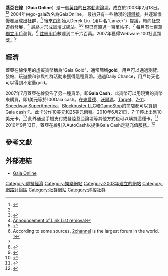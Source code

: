 {{Infobox company
 | name             = Gaia Interactive, Inc.
 | logo             = [[File:Gaia_Online_logo.svg|220px]]
 | type             = [[私人公司|私人公司]]
 | foundation       = 2003年2月18日<ref name="official" /><ref name="lanzerinterview1" />
 | key_people       = Gary Schofield（CEO）<br /> Chris Castagnetto
 | founder          = Derek Liu <br /> [[Long_Vo|Long Vo]] <br /> Josh Gainsbrugh
 | location_city    = [[加利福尼亞州|加利福尼亞州]]，[[聖荷西_(加利福尼亞州)|聖荷西]]
 | location_country = [[美國|美國]]
 | industry         = [[因特網|因特網]] <br /> [[社會網絡|社會網絡]]
 | homepage         = [http://www.gaiaonline.com/ gaiaonline.com]
 | num_employees    =

}}
'''蓋亞在線'''（'''Gaia Online'''）是一個[[英語|英語]]的[[日本動畫|日本動畫]][[網路論壇|論壇]]，成立於2003年2月18日。<ref name="official">{{cite web |title=Gaia Intranet :: About us |url=http://corp.gaiaonline.com/about |work=Gaia Online |quote=''Founded in 2003, Gaia Online is the leading online hangout on the web,'' |accessdate=2009-01-08 |archive-url=https://web.archive.org/web/20090112231419/http://corp.gaiaonline.com/about |archive-date=2009-01-12 |dead-url=yes }}</ref><ref name="lanzerinterview1" /> 2004年由go-gaia改名為GaiaOnline。 最初只有一些動漫的[[超鏈接|超鏈接]]，并逐漸慢慢發展成出社群，<ref name="lanzerinterview1">{{cite web
  | title = Interview: Derek Liu, Gaia Online Anime Community
  | publisher = fif-flowers.com
  | url = http://www.big-boards.com/int.php?n=60
  | quote = ''Creation date of the board: February 18, 2003''
  | accessdate = 2009-01-08
  | archive-date = 2008-12-21
  | archive-url = https://web.archive.org/web/20081221141903/http://www.big-boards.com/int.php?n=60
  | dead-url = no
  }}</ref> 後來由創始人Derek Liu（用戶名“Lanzer”）提議，轉向社交遊戲發展，<ref>[http://www.gaiaonline.com/forum/viewtopic.php?page=6&t=58021#425475898 Announcement of Link List removal]</ref> 最終才形成論壇式網站。<ref name="gigaom">{{cite web
| title = Move over MySpace, Gaia Online is here
| publisher = GigaOmniMedia, Inc
| url = http://gigaom.com/2007/04/22/move-over-myspace-gaia-online-is-here/
| accessdate = 2007-06-10
| archive-date = 2007-06-01
| archive-url = https://web.archive.org/web/20070601181105/http://gigaom.com/2007/04/22/move-over-myspace-gaia-online-is-here/
| dead-url = no
}}</ref><ref>According to some sources, [[2channel|2channel]] is the largest forum in the world.{{cite web |url=http://ojr.org/japan/internet/1093543502.php |title=存档副本 |accessdate=2007-06-14  |deadurl=yes |archiveurl=https://web.archive.org/web/20070607174657/http://ojr.org/japan/internet/1093543502.php |archivedate=2007-06-07 }} [http://web.archive.org/web/*/http://mdn.mainichi-msn.co.jp/waiwai/archive/news/2003/01/20030104p2g00m0dm998000c.html]</ref> 現已有超過一百萬帖子，<ref name="gigaom" /> 每月有七百萬[[獨立用戶|獨立用戶]]瀏覽，<ref>{{cite web |url=http://www.virtualworldsnews.com/2008/09/virtual-great-1.html |title=存档副本 |accessdate=2008-09-18  |deadurl=yes |archiveurl=https://web.archive.org/web/20080913221719/http://www.virtualworldsnews.com/2008/09/virtual-great-1.html |archivedate=2008-09-13 }}</ref> [[註冊用戶|註冊用戶]]數達到二千六百萬。2007年獲得Webware 100社區類獎。<ref>{{cite web
| title = Gaia Online: Webware 100
| publisher = CNET Networks, Inc.
| url = http://www.webware.com/8301-13546_109-9729606-29.html
| date = 18 June 2007
| accessdate = 2007-06-20
| archive-date = 2007-09-27
| archive-url = https://web.archive.org/web/20070927210613/http://www.webware.com/8301-13546_109-9729606-29.html
| dead-url = no
}}</ref>

==經濟==

蓋亞在線使用的虛擬貨幣稱為“Gaia Gold”，通常簡稱'''<nowiki>gold</nowiki>'''。用戶可以通過瀏覽、發帖、玩遊戲和參與社群活動來獲得這種貨幣。通過Daily Chance，用戶每天也可以得到不定量gold。

2007年7月蓋亞在線發佈了另一種貨幣，即'''Gaia Cash'''，此貨幣可以用現實的貨幣來購買，即1美元等於100Gaia cash。在[[來愛德|來愛德]]、[[沃爾瑪|沃爾瑪]]、[[Target_Corporation|Target]]、[[7-11|7-11]]、[[Speedway_SuperAmerica|Speedway SuperAmerica]]、[[Blockbuster_LLC|Blockbuster LLC]]和[[GameStop|GameStop]]的商店都可以買到Gaia cash卡。此卡分作10美元和25美元兩種。2010年6月21日，7-11停止出售10美元卡。<ref name="Where in the World are Gaia Cash Cards?">{{cite web
  | title = Where in the World are Gaia Cash Cards?
  | publisher = Gaia Online's Blog
  | url = http://gaiainteractive.wordpress.com/2010/06/21/where-in-the-world-are-gaia-cash-cards/
  | accessdate = 2010-06-21
  | archive-date = 2014-12-25
  | archive-url = https://web.archive.org/web/20141225042333/https://gaiainteractive.wordpress.com/2010/06/21/where-in-the-world-are-gaia-cash-cards/
  | dead-url = no
  }}</ref> 此外通過手機支付或登陸蓋亞論壇等其他方式也可以購買這種卡。<ref name="aboutgold">{{cite web
  | title = About Gaia Gold
  | publisher = Gaia Interactive
  | url = http://www.gaiaonline.com/info/about.php?info=gold
  | accessdate = 2006-12-30
  | archive-date = 2006-12-27
  | archive-url = https://web.archive.org/web/20061227231624/http://www.gaiaonline.com/info/about.php?info=gold
  | dead-url = no
  }}</ref> 2010年9月13日，蓋亞在線引入AutoCash以提供Gaia Cash定期充值服務。<ref name="Inside info on a new feature — AutoCash">{{cite web
  | title = Inside info on a new feature — AutoCash
  | publisher = Gaia Online's Blog
  | url = http://gaiainteractive.wordpress.com/2010/09/02/inside-info-on-a-new-feature-autocash/
  | accessdate = 2010-10-02
  | archive-date = 2010-10-05
  | archive-url = https://web.archive.org/web/20101005160109/http://gaiainteractive.wordpress.com/2010/09/02/inside-info-on-a-new-feature-autocash/
  | dead-url = no
  }}</ref>

==參考文獻==
{{Reflist|2}}

==外部連結==
<!-- Please do not add Tektek or similar sites to the External links list without first discussing on talk page. -->
* [http://www.gaiaonline.com/ Gaia Online] {{Wayback|url=http://www.gaiaonline.com/ |date=20060916044101 }}

[[Category:虛擬經濟|Category:虛擬經濟]]
[[Category:娛樂網站|Category:娛樂網站]]
[[Category:2003年建立的網站|Category:2003年建立的網站]]
[[Category:網路討論區|Category:網路討論區]]
[[Category:社群網站|Category:社群網站]]
[[Category:虛擬社群|Category:虛擬社群]]
